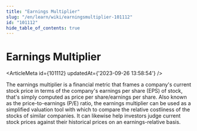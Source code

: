 ```yaml
---
title: "Earnings Multiplier"
slug: "/en/learn/wiki/earningsmultiplier-101112"
id: "101112"
hide_table_of_contents: true
---
```



# Earnings Multiplier

<ArticleMeta id={101112} updatedAt={'2023-09-26 13:58:54'} />
<div className='border-solid border-b border-t-0 my-4 border-[var(--ifm-color-gray-300)]' />

The earnings multiplier is a financial metric that frames a company's current stock price in terms of the company's earnings per share (EPS) of stock, that's simply computed as price per share/earnings per share. Also known as the price-to-earnings (P/E) ratio, the earnings multiplier can be used as a simplified valuation tool with which to compare the relative costliness of the stocks of similar companies. It can likewise help investors judge current stock prices against their historical prices on an earnings-relative basis.
